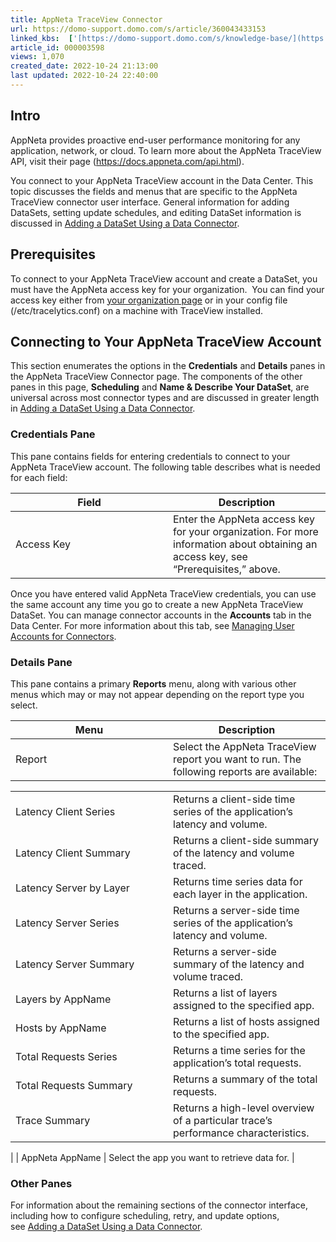 ```yaml
---
title: AppNeta TraceView Connector
url: https://domo-support.domo.com/s/article/360043433153
linked_kbs:  ['[https://domo-support.domo.com/s/knowledge-base/](https://domo-support.domo.com/s/knowledge-base/)', '[https://domo-support.domo.com/s/](https://domo-support.domo.com/s/)', '[https://domo-support.domo.com/s/topic/0TO5w000000ZammGAC](https://domo-support.domo.com/s/topic/0TO5w000000ZammGAC)', '[https://domo-support.domo.com/s/topic/0TO5w000000ZanLGAS](https://domo-support.domo.com/s/topic/0TO5w000000ZanLGAS)', '[https://domo-support.domo.com/s/topic/0TO5w000000ZaoQGAS](https://domo-support.domo.com/s/topic/0TO5w000000ZaoQGAS)', '[https://domo-support.domo.com/s/article/360042926274](https://domo-support.domo.com/s/article/360042926274)', '[https://domo-support.domo.com/s/article/360042926054](https://domo-support.domo.com/s/article/360042926054)', '[https://domo-support.domo.com/s/article/360043433153](https://domo-support.domo.com/s/article/360043433153)', '[https://domo-support.domo.com/s/topic/0TO5w000000ZaoQGAS/api-connectors](https://domo-support.domo.com/s/topic/0TO5w000000ZaoQGAS/api-connectors)', '[https://domo-support.domo.com/s/article/360043429933](https://domo-support.domo.com/s/article/360043429933)', '[https://domo-support.domo.com/s/article/360043429953](https://domo-support.domo.com/s/article/360043429953)', '[https://domo-support.domo.com/s/article/360042925494](https://domo-support.domo.com/s/article/360042925494)', '[https://domo-support.domo.com/s/article/360043429913](https://domo-support.domo.com/s/article/360043429913)', '[https://domo-support.domo.com/s/article/4408174643607](https://domo-support.domo.com/s/article/4408174643607)', '[https://domo-support.domo.com/s/login/](https://domo-support.domo.com/s/login/)']
article_id: 000003598
views: 1,070
created_date: 2022-10-24 21:13:00
last updated: 2022-10-24 22:40:00
---
```




Intro
-----


AppNeta provides proactive end-user performance monitoring for any application, network, or cloud. To learn more about the AppNeta TraceView API, visit their page ([https://docs.appneta.com/api.html](https://docs.appneta.com/api.html "https://docs.appneta.com/api.html")).


You connect to your AppNeta TraceView account in the Data Center. This topic discusses the fields and menus that are specific to the AppNeta TraceView connector user interface. General information for adding DataSets, setting update schedules, and editing DataSet information is discussed in [Adding a DataSet Using a Data Connector](/s/article/360042926274).


Prerequisites
-------------


To connect to your AppNeta TraceView account and create a DataSet, you must have the AppNeta access key for your organization.  You can find your access key either from [your organization page](http://dev.appneta.com/docs/api-v2/login.tv.solarwinds.com/organization) or in your config file (/etc/tracelytics.conf) on a machine with TraceView installed.


Connecting to Your AppNeta TraceView Account
--------------------------------------------


This section enumerates the options in the **Credentials** and **Details** panes in the AppNeta TraceView Connector page. The components of the other panes in this page, **Scheduling** and **Name & Describe Your DataSet**, are universal across most connector types and are discussed in greater length in [Adding a DataSet Using a Data Connector](/s/article/360042926274 "Adding a DataSet Using a Data Connector").


### Credentials Pane


This pane contains fields for entering credentials to connect to your AppNeta TraceView account. The following table describes what is needed for each field:  




| Field | Description |
| --- | --- |
| Access Key | Enter the AppNeta access key for your organization. For more information about obtaining an access key, see "Prerequisites," above. |


Once you have entered valid AppNeta TraceView credentials, you can use the same account any time you go to create a new AppNeta TraceView DataSet. You can manage connector accounts in the **Accounts** tab in the Data Center. For more information about this tab, see [Managing User Accounts for Connectors](/s/article/360042926054 "Managing User Accounts for Connectors").


### Details Pane


This pane contains a primary **Reports** menu, along with various other menus which may or may not appear depending on the report type you select.




| Menu | Description |
| --- | --- |
| Report | Select the AppNeta TraceView report you want to run. The following reports are available:

|  |  |
| --- | --- |
| Latency Client Series | Returns a client-side time series of the application's latency and volume. |
| Latency Client Summary | Returns a client-side summary of the latency and volume traced. |
| Latency Server by Layer | Returns time series data for each layer in the application.  |
| Latency Server Series | Returns a server-side time series of the application's latency and volume. |
| Latency Server Summary | Returns a server-side summary of the latency and volume traced. |
| Layers by AppName | Returns a list of layers assigned to the specified app. |
| Hosts by AppName | Returns a list of hosts assigned to the specified app.  |
| Total Requests Series | Returns a time series for the application's total requests. |
| Total Requests Summary | Returns a summary of the total requests. |
| Trace Summary | Returns a high-level overview of a particular trace's performance characteristics.  |

 |
| AppNeta AppName | Select the app you want to retrieve data for. |


### Other Panes


For information about the remaining sections of the connector interface, including how to configure scheduling, retry, and update options, see [Adding a DataSet Using a Data Connector](/s/article/360042926274).

